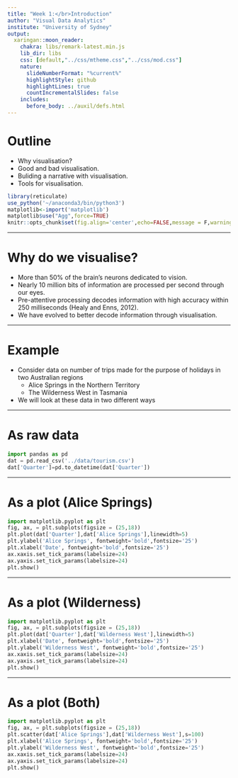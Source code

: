 ```yaml
---
title: "Week 1:</br>Introduction"
author: "Visual Data Analytics"
institute: "University of Sydney"
output:
  xaringan::moon_reader:
    chakra: libs/remark-latest.min.js
    lib_dir: libs
    css: [default,"../css/mtheme.css","../css/mod.css"]
    nature:
      slideNumberFormat: "%current%"
      highlightStyle: github
      highlightLines: true
      countIncrementalSlides: false
    includes:
      before_body: ../auxil/defs.html
---
```


# Outline

-   Why visualisation?
-   Good and bad visualisation.
-   Buliding a narrative with visualisation.
-   Tools for visualisation.

```r
library(reticulate)
use_python('~/anaconda3/bin/python3')
matplotlib<-import('matplotlib')
matplotlib$use("Agg",force=TRUE)
knitr::opts_chunk$set(fig.align='center',echo=FALSE,message = F,warning = F)
```

---

# Why do we visualise?

-   More than 50% of the brain's neurons dedicated to vision.
-   Nearly 10 million bits of information are processed per second through our eyes.
-   Pre-attentive processing decodes information with high accuracy within 250 milliseconds (Healy and Enns, 2012).
-   We have evolved to better decode information through visualisation.

---

# Example

-   Consider data on number of trips made for the purpose of holidays in two Australian regions
    -   Alice Springs in the Northern Territory
    -   The Wilderness West in Tasmania
-   We will look at these data in two different ways

---

# As raw data

```python
import pandas as pd
dat = pd.read_csv('../data/tourism.csv')
dat['Quarter']=pd.to_datetime(dat['Quarter'])
```

---

# As a plot (Alice Springs)

```python
import matplotlib.pyplot as plt
fig, ax, = plt.subplots(figsize = (25,18))
plt.plot(dat['Quarter'],dat['Alice Springs'],linewidth=5)
plt.ylabel('Alice Springs', fontweight='bold',fontsize='25')
plt.xlabel('Date', fontweight='bold',fontsize='25')
ax.xaxis.set_tick_params(labelsize=24)
ax.yaxis.set_tick_params(labelsize=24)
plt.show()
```

---

# As a plot (Wilderness)

```python
import matplotlib.pyplot as plt
fig, ax, = plt.subplots(figsize = (25,18))
plt.plot(dat['Quarter'],dat['Wilderness West'],linewidth=5)
plt.xlabel('Date', fontweight='bold',fontsize='25')
plt.ylabel('Wilderness West', fontweight='bold',fontsize='25')
ax.xaxis.set_tick_params(labelsize=24)
ax.yaxis.set_tick_params(labelsize=24)
plt.show()

```

---

# As a plot (Both)

```python
import matplotlib.pyplot as plt
fig, ax, = plt.subplots(figsize = (25,18))
plt.scatter(dat['Alice Springs'],dat['Wilderness West'],s=100)
plt.xlabel('Alice Springs', fontweight='bold',fontsize='25')
plt.ylabel('Wilderness West', fontweight='bold',fontsize='25')
ax.xaxis.set_tick_params(labelsize=24)
ax.yaxis.set_tick_params(labelsize=24)
plt.show()

```
